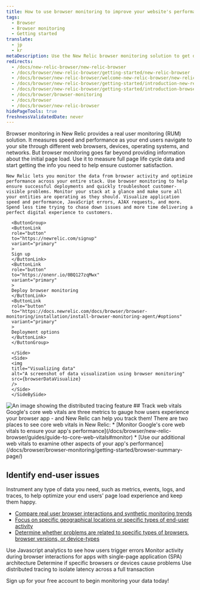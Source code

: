 ```yaml
---
title: How to use browser monitoring to improve your website's performance
tags:
  - Browser
  - Browser monitoring
  - Getting started
translate:
  - jp
  - kr
metaDescription: Use the New Relic browser monitoring solution to get deep visibility and actionable insights into real users' experiences on your website.
redirects:
  - /docs/new-relic-browser/new-relic-browser
  - /docs/browser/new-relic-browser/getting-started/new-relic-browser
  - /docs/browser/new-relic-browser/welcome-new-relic-browser/new-relic-browser
  - /docs/browser/new-relic-browser/getting-started/introduction-new-relic-browser
  - /docs/browser/new-relic-browser/getting-started/introduction-browser-monitoring
  - /docs/browser/browser-monitoring
  - /docs/browser
  - /docs/browser/new-relic-browser
hidePageTools: true
freshnessValidatedDate: never
---
```







<SideBySide>
  <Side>
    Browser monitoring in New Relic provides a real user monitoring (RUM) solution. It measures speed and performance as your end users navigate to your site through different web browsers, devices, operating systems, and networks. But browser monitoring goes far beyond providing information about the initial page load. Use it to measure full page life cycle data and start getting the info you need to help ensure customer satisfaction. 
    
    New Relic lets you monitor the data from browser activity and optimize performance across your entire stack. Use browser monitoring to help ensure successful deployments and quickly troubleshoot customer-visible problems. Monitor your stack at a glance and make sure all your entities are operating as they should. Visualize application speed and performance, JavaScript errors, AJAX requests, and more. Spend less time trying to chase down issues and more time delivering a perfect digital experience to customers.     

      <ButtonGroup>  
      <ButtonLink
      role="button"
      to="https://newrelic.com/signup"
      variant="primary"
      >
      Sign up
      </ButtonLink>
      <ButtonLink
      role="button"
      to="https://onenr.io/0BQ127zqMwx"
      variant="primary"
      >
      Deploy browser monitoring
      </ButtonLink>
      <ButtonLink
      role="button"
      to="https://docs.newrelic.com/docs/browser/browser-monitoring/installation/install-browser-monitoring-agent/#options"
      variant="primary"
      >
      Deployment options
      </ButtonLink>
      </ButtonGroup>

      </Side>
      <Side>
      <img
      title="Visualizing data"
      alt="A screenshot of data visualization using browser monitoring"
      src={browserDataVisualize}
      />                  
      </Side>
      </SideBySide>

<SideBySide>
  <Side>
    <img
    title="Real User Monitoring with New Relic"
    alt="An image showing the distributed tracing feature"
    src={browserDistributedTracing}
    />
  </Side>
  <Side>
## Track web vitals
Google's core web vitals are three metrics to gauge how users experience your browser app - and New Relic can help you track them! There are two places to see core web vitals in New Relic:
* [Monitor Google's core web vitals to ensure your app's performance](/docs/browser/new-relic-browser/guides/guide-to-core-web-vitals#monitor)
* [Use our additional web vitals to examine other aspects of your app's performance](/docs/browser/browser-monitoring/getting-started/browser-summary-page/)

## Identify end-user issues
Instrument any type of data you need, such as metrics, events, logs, and traces, to help optimize your end users' page load experience and keep them happy.
* [Compare real user browser interactions and synthetic monitoring trends](/docs/synthetics/synthetic-monitoring/administration/compare-page-load-performance-browser-synthetic-monitoring/)
* [Focus on specific geographical locations or specific types of end-user activity](/docs/browser/new-relic-browser/browser-pro-features/filterable-geography-webpage-metrics-location/)
* [Determine whether problems are related to specific types of browsers, browser versions, or device-types](/docs/browser/new-relic-browser/browser-pro-features/browsers-problem-patterns-type-or-platform/)
  </Side>
</SideBySide>

<DocTiles>
<DocTile path="https://docs.newrelic.com/docs/browser/new-relic-browser/browser-pro-features/javascript-errors-page-detect-analyze-errors/">Use Javascript analytics to see how users trigger errors</DocTile>
<DocTile path="https://docs.newrelic.com/docs/browser/single-page-app-monitoring/get-started/introduction-single-page-app-monitoring/">Monitor activity during browser interactions for apps with single-page application (SPA) architecture</DocTile>
<DocTile path="https://docs.newrelic.com/docs/browser/new-relic-browser/browser-pro-features/browsers-problem-patterns-type-or-platform/">Determine if specific browsers or devices cause problems</DocTile>
<DocTile path="https://docs.newrelic.com/docs/browser/new-relic-browser/browser-pro-features/browser-data-distributed-tracing/">Use distributed tracing to isolate latency across a full transaction</DocTile>
</DocTiles>

Sign up for your free account to begin monitoring your data today!

<InlineSignup/>
